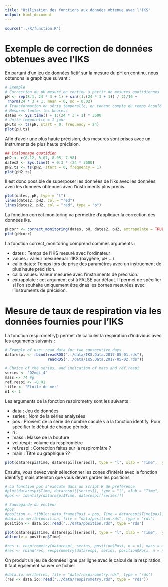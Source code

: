 ```yaml
---
title: "Utilisation des fonctions aux données obtenue avec l'IKS"
output: html_document
---
```


```r
source("../R/function.R")
```

# Exemple de correction de données obtenues avec l'IKS

En partant d'un jeu de données fictif sur la mesure du pH en continu, nous obtenons le graphique suivant :

```r
# Exemple
# Correction du pH mesuré en continu à partir de mesures quotidiennes
pH <- rep(8.1, 24 * 3 + 1) + sin((1:(24 * 3 + 1)) / 2)/10 +
 rnorm(24 * 3 + 1, mean = 0, sd = 0.02)
# Transformation en série temporelle, en tenant compte du temps écoulé
# Mesures toutes les heures:
dates <- Sys.time() + 1:(24 * 3 + 1) * 3600
# Unité temporelle = 1 jour
pH.ts <- ts(pH, start = 0, frequency = 24)
plot(pH.ts)

```

Afin d'avoir une plus haute précision, des mesures sont prises avec un instruments de plus haute précision. 

```r
## Etalonnage quotidien
pH2 <- c(8.12, 8.07, 8.05, 7.98)
dates2 <- Sys.time() + 0:3 * (24 * 3600)
pH2.ts <- ts(pH2, start = 0, frequency = 1)
plot(pH2.ts)
```

Il est donc possible de superposer les données de l'iks avec les données avec les données obtenues avec l'instruments plus précis

```r
plot(dates, pH, type = "l")
lines(dates2, pH2, col = "red")
lines(dates2, pH2, col = "red", type = "p")
```

La fonction correct monitoring va permettre d'appliquer la correction des données iks.

```r
pHcorr <- correct_monitoring(dates, pH, dates2, pH2, extrapolate = TRUE)
plot(pHcorr)
```

La fonction correct_monitoring comprend commes arguments :

- dates : Temps de l'IKS mesuré avec l'ordinateur
- values : valeur mesuréepar l'IKS (oxygène, pH,...)
- calib.dates: Temps lors de prise des paramètres avec un instruement de plus haute précision.
- calib.values: Valeur mesurée avec l'instruments de précision.
- extrapolate : cet argument est à FALSE par défaut. Il permet de spécifier si l'on souhaite uniquement être dnas les bornes mesurées avec l'instruments de précision.

# Mesure de taux de respiration via les données fournies pour l'IKS

La fonction respirometry() permet de calculer la respiration d'individus avec les arguments suivants : 

```r
# Example of use: read data for two consecutive days
datarespi <- rbind(readRDS("../data/IKS.Data.2017-05-01.rds"),
                   readRDS("../data/IKS.Data.2017-05-02.rds"))

# Choice of the series, and indication of mass and ref.respi
series <- "O2mgL_4"
mass <- 74 #g
ref.respi <- -0.01
title <- "Etoile de mer"
n1 <- 1
```

Les arguments de la fonction respirometry sont les suivants :

- data : Jeu de données
- series : Nom de la séries analysées
- pos : Provient de la série de nombre caculé via la fonction identify. Pour spécifier le début de chaque période.
- n : 
- mass : Masse de la bouture
- vol.respi : volume du respiromètre
- ref.respi : Correction faites sur la respiromètre ? 
- main :  Titre du graphique ??

```r
plot(datarespi$Time, datarespi[[series]], type = "l", xlab = "Time",  ylab = "[O2] mg/L")
```
Ensuite, vous devez venir sélectionner les zones d'intérêt avec la fonction identify() mais atteniton que vous devez garder les positions 

```r
# La fonction pos s'exécute dans un script R de préférence
#plot(datarespi$Time, datarespi[[series]], type = "l", xlab = "Time",  ylab = "[O2] mg/L")
#pos <- identify(datarespi$Time, datarespi[[series]])

# Sauvegarde du vecteur 
#pos
#position <- tibble::data_frame(Posi = pos, Time = datarespi$Time[pos])
#data.io::write(position, file = "data/position.rds", type = "rds")
position <- data.io::read("../data/position.rds", type ="rds")
```

```r
plot(datarespi$Time, datarespi[[series]], type = "l", xlab = "Time",  ylab = "[O2] mg/L")
abline(v = position$Time)
```

```r
#res <- respirometry(datarespi, series, position$Posi, n = n1, mass = mass, ref.respi = ref.respi, main = title)
#res <- rbind(res, respirometry(datarespi, series, position$Posi, n = n1+1, mass = mass, ref.respi = ref.respi, main = title))
```

On produit un jeu de données ligne par ligne avec le calcul de la respiration. Il faut également sauver ce fichier

```r
#data.io::write(res, file = "data/respirometry.rds", type = "rds")
(res <- data.io::read("../data/respirometry.rds", type = "rds"))
```

